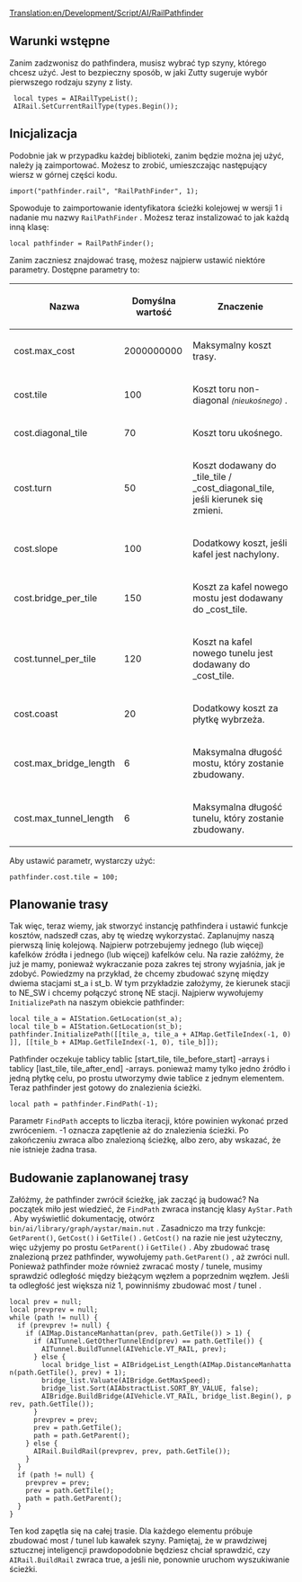 [[Translation:en/Development/Script/AI/RailPathfinder]]


<!--{{NoAI}}-->{{pl/NoAI}}
== Warunki wstępne ==
Zanim zadzwonisz do pathfindera, musisz wybrać typ szyny, którego chcesz użyć. Jest to bezpieczny sposób, w jaki Zutty sugeruje wybór pierwszego rodzaju szyny z listy.

  local types = AIRailTypeList();
  AIRail.SetCurrentRailType(types.Begin());

== Inicjalizacja ==

Podobnie jak w przypadku każdej biblioteki, zanim będzie można jej użyć, należy ją zaimportować. Możesz to zrobić, umieszczając następujący wiersz w górnej części kodu.

 import("pathfinder.rail", "RailPathFinder", 1);

Spowoduje to zaimportowanie identyfikatora ścieżki kolejowej w wersji 1 i nadanie mu nazwy <code>RailPathFinder</code> . Możesz teraz instalizować to jak każdą inną klasę:

 local pathfinder = RailPathFinder();

Zanim zaczniesz znajdować trasę, możesz najpierw ustawić niektóre parametry. Dostępne parametry to:

{| class="wikitable"
|-
! Nazwa
! Domyślna wartość
! Znaczenie
|-
| cost.max_cost
| 2000000000
| Maksymalny koszt trasy.
|-
| cost.tile
| 100
| Koszt toru non-diagonal <small>''(nieukośnego)''</small> .
|-
| cost.diagonal_tile
| 70
| Koszt toru ukośnego.
|-
| cost.turn
| 50
| Koszt dodawany do _tile_tile / _cost_diagonal_tile, jeśli kierunek się zmieni.
|-
| cost.slope
| 100
| Dodatkowy koszt, jeśli kafel jest nachylony.
|-
| cost.bridge_per_tile
| 150
| Koszt za kafel nowego mostu jest dodawany do _cost_tile.
|-
| cost.tunnel_per_tile
| 120
| Koszt na kafel nowego tunelu jest dodawany do _cost_tile.
|-
| cost.coast
| 20
| Dodatkowy koszt za płytkę wybrzeża.
|-
| cost.max_bridge_length
| 6
| Maksymalna długość mostu, który zostanie zbudowany.
|-
| cost.max_tunnel_length
| 6
| Maksymalna długość tunelu, który zostanie zbudowany.
|}

Aby ustawić parametr, wystarczy użyć:

 pathfinder.cost.tile = 100;

== Planowanie trasy ==

Tak więc, teraz wiemy, jak stworzyć instancję pathfindera i ustawić funkcje kosztów, nadszedł czas, aby tę wiedzę wykorzystać. Zaplanujmy naszą pierwszą linię kolejową. Najpierw potrzebujemy jednego (lub więcej) kafelków źródła i jednego (lub więcej) kafelków celu. Na razie załóżmy, że już je mamy, ponieważ wykraczanie poza zakres tej strony wyjaśnia, jak je zdobyć. Powiedzmy na przykład, że chcemy zbudować szynę między dwiema stacjami st_a i st_b. W tym przykładzie założymy, że kierunek stacji to NE_SW i chcemy połączyć stronę NE stacji. Najpierw wywołujemy <code>InitializePath</code> na naszym obiekcie pathfinder:

 local tile_a = AIStation.GetLocation(st_a);
 local tile_b = AIStation.GetLocation(st_b);
 pathfinder.InitializePath(<nowiki>[[tile_a, tile_a + AIMap.GetTileIndex(-1, 0)]], [[tile_b + AIMap.GetTileIndex(-1, 0), tile_b]]</nowiki>);

Pathfinder oczekuje tablicy tablic [start_tile, tile_before_start] -arrays i tablicy [last_tile, tile_after_end] -arrays. ponieważ mamy tylko jedno źródło i jedną płytkę celu, po prostu utworzymy dwie tablice z jednym elementem. Teraz pathfinder jest gotowy do znalezienia ścieżki.

 local path = pathfinder.FindPath(-1);

Parametr <code>FindPath</code> accepts to liczba iteracji, które powinien wykonać przed zwróceniem. -1 oznacza zapętlenie aż do znalezienia ścieżki. Po zakończeniu zwraca albo znalezioną ścieżkę, albo zero, aby wskazać, że nie istnieje żadna trasa.

== Budowanie zaplanowanej trasy ==

Załóżmy, że pathfinder zwrócił ścieżkę, jak zacząć ją budować? Na początek miło jest wiedzieć, że <code>FindPath</code> zwraca instancję klasy <code>AyStar.Path</code> . Aby wyświetlić dokumentację, otwórz <code>bin/ai/library/graph/aystar/main.nut</code> . Zasadniczo ma trzy funkcje:  <code>GetParent()</code>, <code>GetCost()</code> i <code>GetTile()</code> . <code>GetCost()</code> na razie nie jest użyteczny, więc użyjemy po prostu <code>GetParent()</code> i <code>GetTile()</code> . Aby zbudować trasę znalezioną przez pathfinder, wywołujemy <code>path.GetParent()</code>  , aż zwróci null. Ponieważ pathfinder może również zwracać mosty / tunele, musimy sprawdzić odległość między bieżącym węzłem a poprzednim węzłem. Jeśli ta odległość jest większa niż 1, powinniśmy zbudować most / tunel .

 local prev = null;
 local prevprev = null;
 while (path != null) {
   if (prevprev != null) {
     if (AIMap.DistanceManhattan(prev, path.GetTile()) > 1) {
       if (AITunnel.GetOtherTunnelEnd(prev) == path.GetTile()) {
         AITunnel.BuildTunnel(AIVehicle.VT_RAIL, prev);
       } else {
         local bridge_list = AIBridgeList_Length(AIMap.DistanceManhattan(path.GetTile(), prev) + 1);
         bridge_list.Valuate(AIBridge.GetMaxSpeed);
         bridge_list.Sort(AIAbstractList.SORT_BY_VALUE, false);
         AIBridge.BuildBridge(AIVehicle.VT_RAIL, bridge_list.Begin(), prev, path.GetTile());
       }
       prevprev = prev;
       prev = path.GetTile();
       path = path.GetParent();
     } else {
       AIRail.BuildRail(prevprev, prev, path.GetTile());
     }
   }
   if (path != null) {
     prevprev = prev;
     prev = path.GetTile();
     path = path.GetParent();
   }
 }

Ten kod zapętla się na całej trasie. Dla każdego elementu próbuje zbudować most / tunel lub kawałek szyny. Pamiętaj, że w prawdziwej sztucznej inteligencji prawdopodobnie będziesz chciał sprawdzić, czy <code>AIRail.BuildRail</code> zwraca true, a jeśli nie, ponownie uruchom wyszukiwanie ścieżki.